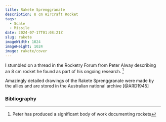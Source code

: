 ```yaml
---
title: Rakete Sprenggranate
description: 8 cm Aircraft Rocket
tags:
  - Scale
  - Missile
date: 2024-07-17T01:08:21Z
slug: rakete
imageWidth: 1024
imageHeight: 1024
image: rakete/cover
---
```


I stumbled on a thread in the Rocketry Forum from Peter Alway describing an 8 cm rocket he found as part of his ongoing research. [^1]

[^1]: Peter has produced a significant body of work documenting rockets

Amazingly detailed drawings of the Rakete Sprenggranate were made by the allies and are stored in the Australian national archive [@ARD1945]

### Bibliography
